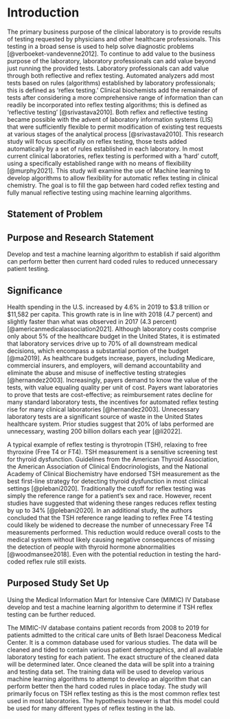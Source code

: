 # Introduction

The primary business purpose of the clinical laboratory is to provide
results of testing requested by physicians and other healthcare
professionals. This testing in a broad sense is used to help solve
diagnostic problems [@verboeket-vandevenne2012]. To continue to add
value to the business purpose of the laboratory, laboratory
professionals can add value beyond just running the provided tests.
Laboratory professionals can add value through both reflective and
reflex testing. Automated analyzers add most tests based on rules
(algorithms) established by laboratory professionals; this is defined as
'reflex testing.' Clinical biochemists add the remainder of tests after
considering a more comprehensive range of information than can readily
be incorporated into reflex testing algorithms; this is defined as
'reflective testing' [@srivastava2010]. Both reflex and reflective
testing became possible with the advent of laboratory information
systems (LIS) that were sufficiently flexible to permit modification of
existing test requests at various stages of the analytical process
[@srivastava2010]. This research study will focus specifically on reflex
testing, those tests added automatically by a set of rules established
in each laboratory. In most current clinical laboratories, reflex
testing is performed with a 'hard' cutoff, using a specifically
established range with no means of flexibility [@murphy2021]. This study
will examine the use of Machine learning to develop algorithms to allow
flexibility for automatic reflex testing in clinical chemistry. The goal
is to fill the gap between hard coded reflex testing and fully manual
reflective testing using machine learning algorithms.

## Statement of Problem

## Purpose and Research Statement

Develop and test a machine learning algorithm to establish if said
algorithm can perform better then current hard coded rules to reduced
unnecessary patient testing.

## Significance

Health spending in the U.S. increased by 4.6% in 2019 to \$3.8 trillion
or \$11,582 per capita. This growth rate is in line with 2018 (4.7
percent) and slightly faster than what was observed in 2017 (4.3
percent) [@americanmedicalassociation2021]. Although laboratory costs
comprise only about 5% of the healthcare budget in the United States, it
is estimated that laboratory services drive up to 70% of all downstream
medical decisions, which encompass a substantial portion of the budget
[@ma2019]. As healthcare budgets increase, payers, including Medicare,
commercial insurers, and employers, will demand accountability and
eliminate the abuse and misuse of ineffective testing strategies
[@hernandez2003]. Increasingly, payers demand to know the value of the
tests, with value equaling quality per unit of cost. Payers want
laboratories to prove that tests are cost-effective; as reimbursement
rates decline for many standard laboratory tests, the incentives for
automated reflex testing rise for many clinical laboratories
[@hernandez2003]. Unnecessary laboratory tests are a significant source
of waste in the United States healthcare system. Prior studies suggest
that 20% of labs performed are unnecessary, wasting 200 billion dollars
each year [@li2022].

A typical example of reflex testing is thyrotropin (TSH), relaxing to
free thyroxine (Free T4 or FT4). TSH measurement is a sensitive
screening test for thyroid dysfunction. Guidelines from the American
Thyroid Association, the American Association of Clinical
Endocrinologists, and the National Academy of Clinical Biochemistry have
endorsed TSH measurement as the best first-line strategy for detecting
thyroid dysfunction in most clinical settings [@plebani2020].
Traditionally the cutoff for reflex testing was simply the reference
range for a patient's sex and race. However, recent studies have
suggested that widening these ranges reduces reflex testing by up to 34%
[@plebani2020]. In an additional study, the authors concluded that the
TSH reference range leading to reflex Free T4 testing could likely be
widened to decrease the number of unnecessary Free T4 measurements
performed. This reduction would reduce overall costs to the medical
system without likely causing negative consequences of missing the
detection of people with thyroid hormone abnormalities
[@woodmansee2018]. Even with the potential reduction in testing the
hard-coded reflex rule still exists.

## Purposed Study Set Up

Using the Medical Information Mart for Intensive Care (MIMIC) IV
Database develop and test a machine learning algorithm to determine if
TSH reflex testing can be further reduced.

The MIMIC-IV database contains patient records from 2008 to 2019 for
patients admitted to the critical care units of Beth Israel Deaconess
Medical Center. It is a common database used for various studies. The
data will be cleaned and tided to contain various patient demographics,
and all available laboratory testing for each patient. The exact
structure of the cleaned data will be determined later. Once cleaned the
data will be split into a training and testing data set. The training
data will be used to develop various machine learning algorithms to
attempt to develop an algorithm that can perform better then the hard
coded rules in place today. The study will primarily focus on TSH reflex
testing as this is the most common reflex test used in most
laboratories. The hypothesis however is that this model could be used
for many different types of reflex testing in the lab.
